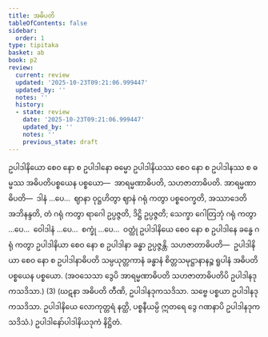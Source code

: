 ```yaml
---
title: အဓိပတိ
tableOfContents: false
sidebar:
  order: 1
type: tipitaka
basket: ab
book: p2
review:
  current: review
  updated: '2025-10-23T09:21:06.999447'
  updated_by: ''
  notes: ''
  history:
  - state: review
    date: '2025-10-23T09:21:06.999447'
    updated_by: ''
    notes: ''
    previous_state: draft
---
```



<ReviewStatus review={frontmatter.review} showDetails={true} />

<HypothesisAnnotation frontmatter={frontmatter} />

<DynamicBreadcrumb />

<Division number="100" book="p2" e="ch" v="38" p="407">

<Paragraph number="3774" book="p2">
ဥပါဒါနိယော စေဝ နော စ ဥပါဒါနော ဓမ္မော ဥပါဒါနိယဿ စေဝ နော စ ဥပါဒါနဿ စ ဓမ္မဿ အဓိပတိပစ္စယေန ပစ္စယော—  အာရမ္မဏာဓိပတိ, သဟဇာတာဓိပတိ. <Emphasis>အာရမ္မဏာဓိပတိ</Emphasis>—  ဒါနံ …ပေ…  ဈာနာ ဝုဋ္ဌဟိတွာ ဈာနံ ဂရုံ ကတွာ ပစ္စဝေက္ခတိ, အဿာဒေတိ အဘိနန္ဒတိ, တံ ဂရုံ ကတွာ ရာဂေါ ဥပ္ပဇ္ဇတိ, ဒိဋ္ဌိ ဥပ္ပဇ္ဇတိ; သေက္ခာ ဂေါတြဘုံ ဂရုံ ကတွာ …ပေ…  ဝေါဒါနံ …ပေ…  စက္ခုံ …ပေ…  ဝတ္ထုံ ဥပါဒါနိယေ စေဝ နော စ ဥပါဒါနေ ခန္ဓေ ဂရုံ ကတွာ ဥပါဒါနိယာ စေဝ နော စ ဥပါဒါနာ ခန္ဓာ ဥပ္ပဇ္ဇန္တိ. <Emphasis>သဟဇာတာဓိပတိ</Emphasis>—  ဥပါဒါနိယာ စေဝ နော စ ဥပါဒါနာဓိပတိ သမ္ပယုတ္တကာနံ ခန္ဓာနံ စိတ္တသမုဋ္ဌာနာနဉ္စ ရူပါနံ အဓိပတိပစ္စယေန ပစ္စယော. (အဝသေသာ ဒွေပိ အာရမ္မဏာဓိပတိ သဟဇာတာဓိပတိပိ ဥပါဒါနဒုကသဒိသာ.) (3)
</Paragraph>

<Paragraph number="3775" book="p2">
(ဃဋနာ အဓိပတိ တီဏိ, ဥပါဒါနဒုကသဒိသာ. သဗ္ဗေ ပစ္စယာ ဥပါဒါနဒုကသဒိသာ. ဥပါဒါနိယေ လောကုတ္တရံ နတ္ထိ, ပစ္စနီယမ္ပိ ဣတရေ ဒွေ ဂဏနာပိ ဥပါဒါနဒုကသဒိသံ.)

</Paragraph>
</Division>

<Paragraph number="3776" type="center" book="p2">
ဥပါဒါနော်ပါဒါနိယဒုကံ နိဋ္ဌိတံ.
</Paragraph>